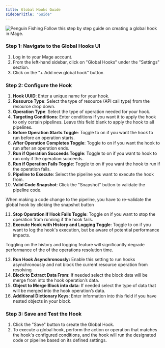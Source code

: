 ```yaml
---
title: Global Hooks Guide
sidebarTitle: "Guide"
---
```

<img
  alt="Penguin Fishing"
  src="https://github.com/mage-ai/assets/blob/main/penguin_fishing.gif?raw=True"
/>
Follow this step by step guide on creating a global hook in Mage.

### <b>Step 1: Navigate to the Global Hooks UI</b>
1. Log in to your Mage account.
1. From the left-hand sidebar, click on "Global Hooks" under the "Settings" section.
1. Click on the "+ Add new global hook" button.

### <b>Step 2: Configure the Hook</b>
1. **Hook UUID**: Enter a unique name for your hook.
2. **Resource Type**: Select the type of resource (API call type) from the resource drop down.
3. **Operation Type**: Select the type of operation needed for your hook.
4. **Targeting Conditions**: Enter conditions if you want it to apply the hook to only certain pipelines. Leave this field blank to apply the hook to all pipelines. 
5. **Before Operation Starts Toggle**: Toggle to on if you want the hook to run before an operation starts.
6. **After Operation Completes Toggle**: Toggle to on if you want the hook to run after an operation ends.
7. **Run if Operation Succeeds Toggle**: Toggle to on if you want to hook to run only if the operation succeeds.
8. **Run if Operation Fails Toggle**: Toggle to on if you want the hook to run if the operation fails.
9. **Pipeline to Execute**: Select the pipeline you want to execute the hook from.
10. **Valid Code Snapshot**: Click the "Snapshot" button to validate the pipeline code.

<Note>
 When making a code change to the pipeline, you have to re-validate the global hook by clicking the snapshot button
</Note>

11. **Stop Operation if Hook Fails Toggle**: Toggle on if you want to stop the operation from running if the hook fails.
12. **Execute Hook with History and Logging Toggle**: Toggle to on if you want to log the hook's execution, but be aware of potential performance impacts.

<Note>
Toggling on the history and logging feature will significantly degrade performance of the of the operations resolution time.
</Note>

13. **Run Hook Asynchronously:** Enable this setting to run hooks asynchronously and not block the current resource operation from resolving
14. **Block to Extract Data From**: If needed select the block data will be merge from into the hook operation’s data.
15. **Object to Merge Block into data**: If needed select the type of data that will be merged into the hook operation’s data.
16. **Additional Dictionary Keys**: Enter information into this field if you have nested objects in your block.

### **Step 3: Save and Test the Hook**

1. Click the "Save" button to create the Global Hook.
1. To execute a global hook, perform the action or operation that matches the hook's configured conditions, and the hook will run the designated code or pipeline based on its defined settings.